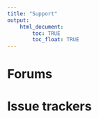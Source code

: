 ```yaml
---
title: "Support"
output: 
    html_document:
        toc: TRUE
        toc_float: TRUE
---
```


# Forums

# Issue trackers